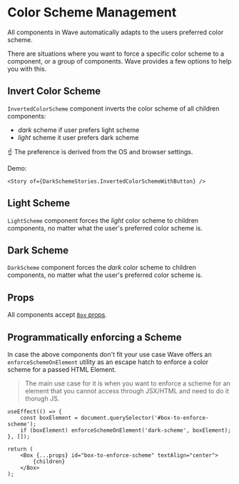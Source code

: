 

<Meta of={DarkSchemeStories} />

# Color Scheme Management

All components in Wave automatically adapts to the users preferred color scheme.

There are situations where you want to force a specific color scheme to a component, or a group of components.
Wave provides a few options to help you with this.

## Invert Color Scheme

`InvertedColorScheme` component inverts the color scheme of all children components:

-   _dark_ scheme if user prefers light scheme
-   _light_ scheme it user prefers dark scheme

☝️ The preference is derived from the OS and browser settings.

Demo:

<Box className='wave'>
    <CurrentScheme />

    <Story of={DarkSchemeStories.InvertedColorSchemeWithButton} />

</Box>

<Source of={DarkSchemeStories.InvertedColorSchemeWithButton} />

## Light Scheme

`LightScheme` component forces the _light_ color scheme to children components, no matter what the user's preferred color scheme is.

<Story of={DarkSchemeStories.LightSchemeWithButton} />
<Source of={DarkSchemeStories.LightSchemeWithButton} />

## Dark Scheme

`DarkScheme` component forces the _dark_ color scheme to children components, no matter what the user's preferred color scheme is.

<Story of={DarkSchemeStories.DarkSchemeWithButton} />
<Source of={DarkSchemeStories.DarkSchemeWithButton} />

## Props

All components accept [`Box` props](/docs/components-box--docs).

## Programmatically enforcing a Scheme

In case the above components don't fit your use case Wave offers an `enforceSchemeOnElement` utility as an escape hatch to enforce a color scheme for a passed HTML Element.

> The main use case for it is when you want to enforce a scheme for an element that you cannot access through JSX/HTML and need to do it thorugh JS.

<Story of={DarkSchemeStories.ProgrammaticDarkSchemeWithButton} />

```tsx
useEffect(() => {
    const boxElement = document.querySelector('#box-to-enforce-scheme');
    if (boxElement) enforceSchemeOnElement('dark-scheme', boxElement);
}, []);

return (
    <Box {...props} id="box-to-enforce-scheme" textAlign="center">
        {children}
    </Box>
);
```
